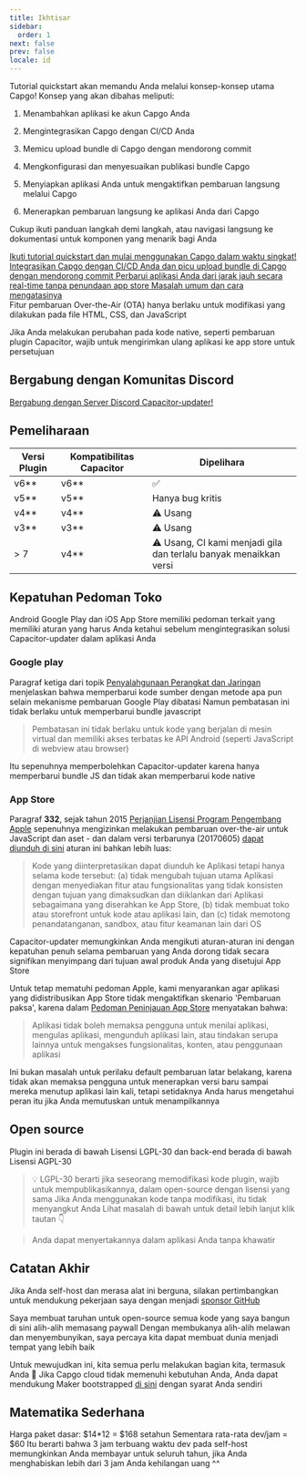 ```yaml
---
title: Ikhtisar
sidebar:
  order: 1
next: false
prev: false
locale: id
---
```



Tutorial quickstart akan memandu Anda melalui konsep-konsep utama Capgo! Konsep yang akan dibahas meliputi:

<Steps>

1. Menambahkan aplikasi ke akun Capgo Anda

2. Mengintegrasikan Capgo dengan CI/CD Anda

3. Memicu upload bundle di Capgo dengan mendorong commit

4. Mengkonfigurasi dan menyesuaikan publikasi bundle Capgo

5. Menyiapkan aplikasi Anda untuk mengaktifkan pembaruan langsung melalui Capgo

6. Menerapkan pembaruan langsung ke aplikasi Anda dari Capgo

</Steps>

Cukup ikuti panduan langkah demi langkah, atau navigasi langsung ke dokumentasi untuk komponen yang menarik bagi Anda

<CardGrid stagger>
  <a href="/docs/getting-started/add-an-app/" ><Card title="Mulai Tutorial" icon="rocket" >
    Ikuti tutorial quickstart dan mulai menggunakan Capgo dalam waktu singkat!
  </Card></a>
  <a href="/docs/getting-started/deploy/"><Card title="Mudah diintegrasikan" icon="pencil">
    Integrasikan Capgo dengan CI/CD Anda dan picu upload bundle di Capgo dengan mendorong commit
  </Card></a>
  <a href="/docs/getting-started/live-updates"><Card title="Dokumentasi Pembaruan Langsung" icon="setting">
    Perbarui aplikasi Anda dari jarak jauh secara real-time tanpa penundaan app store
  </Card></a>
  <a href="/docs/getting-started/trouble-shooting"><Card title="Pemecahan Masalah" icon="open-book">
    Masalah umum dan cara mengatasinya
  </Card></a>
</CardGrid>

<Aside type="tip">
Fitur pembaruan Over-the-Air (OTA) hanya berlaku untuk modifikasi yang dilakukan pada file HTML, CSS, dan JavaScript

Jika Anda melakukan perubahan pada kode native, seperti pembaruan plugin Capacitor, wajib untuk mengirimkan ulang aplikasi ke app store untuk persetujuan
</Aside>

## Bergabung dengan Komunitas Discord

[Bergabung dengan Server Discord Capacitor-updater!](https://discordcom/invite/VnYRvBfgA6)

## Pemeliharaan

| Versi Plugin | Kompatibilitas Capacitor | Dipelihara        |
| ------------ | ----------------------- | ----------------- |
| v6\*\*       | v6\*\*                | ✅                 |
| v5\*\*       | v5\*\*                | Hanya bug kritis |
| v4\*\*       | v4\*\*                | ⚠️ Usang |
| v3\*\*       | v3\*\*                | ⚠️ Usang     |
| > 7          | v4\*\*                | ⚠️ Usang, CI kami menjadi gila dan terlalu banyak menaikkan versi     |

## Kepatuhan Pedoman Toko

Android Google Play dan iOS App Store memiliki pedoman terkait yang memiliki aturan yang harus Anda ketahui sebelum mengintegrasikan solusi Capacitor-updater dalam aplikasi Anda

### Google play

Paragraf ketiga dari topik [Penyalahgunaan Perangkat dan Jaringan](https://supportgooglecom/googleplay/android-developer/answer/9888379/?hl=en) menjelaskan bahwa memperbarui kode sumber dengan metode apa pun selain mekanisme pembaruan Google Play dibatasi Namun pembatasan ini tidak berlaku untuk memperbarui bundle javascript
> Pembatasan ini tidak berlaku untuk kode yang berjalan di mesin virtual dan memiliki akses terbatas ke API Android (seperti JavaScript di webview atau browser)

Itu sepenuhnya memperbolehkan Capacitor-updater karena hanya memperbarui bundle JS dan tidak akan memperbarui kode native

### App Store

Paragraf **332**, sejak tahun 2015 [Perjanjian Lisensi Program Pengembang Apple](https://developerapplecom/programs/ios/information/) sepenuhnya mengizinkan melakukan pembaruan over-the-air untuk JavaScript dan aset - dan dalam versi terbarunya (20170605) [dapat diunduh di sini](https://developerapplecom/terms/) aturan ini bahkan lebih luas:

> Kode yang diinterpretasikan dapat diunduh ke Aplikasi tetapi hanya selama kode tersebut: (a) tidak mengubah tujuan utama Aplikasi dengan menyediakan fitur atau fungsionalitas yang tidak konsisten dengan tujuan yang dimaksudkan dan diiklankan dari Aplikasi sebagaimana yang diserahkan ke App Store, (b) tidak membuat toko atau storefront untuk kode atau aplikasi lain, dan (c) tidak memotong penandatanganan, sandbox, atau fitur keamanan lain dari OS

Capacitor-updater memungkinkan Anda mengikuti aturan-aturan ini dengan kepatuhan penuh selama pembaruan yang Anda dorong tidak secara signifikan menyimpang dari tujuan awal produk Anda yang disetujui App Store

Untuk tetap mematuhi pedoman Apple, kami menyarankan agar aplikasi yang didistribusikan App Store tidak mengaktifkan skenario 'Pembaruan paksa', karena dalam [Pedoman Peninjauan App Store](https://developerapplecom/app-store/review/guidelines/) menyatakan bahwa:

> Aplikasi tidak boleh memaksa pengguna untuk menilai aplikasi, mengulas aplikasi, mengunduh aplikasi lain, atau tindakan serupa lainnya untuk mengakses fungsionalitas, konten, atau penggunaan aplikasi

Ini bukan masalah untuk perilaku default pembaruan latar belakang, karena tidak akan memaksa pengguna untuk menerapkan versi baru sampai mereka menutup aplikasi lain kali, tetapi setidaknya Anda harus mengetahui peran itu jika Anda memutuskan untuk menampilkannya

## Open source

Plugin ini berada di bawah Lisensi LGPL-30 dan back-end berada di bawah Lisensi AGPL-30

> 💡 LGPL-30 berarti jika seseorang memodifikasi kode plugin, wajib untuk mempublikasikannya, dalam open-source dengan lisensi yang sama Jika Anda menggunakan kode tanpa modifikasi, itu tidak menyangkut Anda Lihat masalah di bawah untuk detail lebih lanjut klik tautan 👇

<LinkCard
	title="Lisensi?"
	href="https://github.com/Cap-go/capacitor-updater/issues/7"
/>

<LinkCard
	title="Coba GPTS Capgo untuk Mendapatkan bantuan daripada membaca dokumen"
	href="https://chatopenaicom/g/g-3dMwHbF2w-capgo-doc-gpt"
/>

> Anda dapat menyertakannya dalam aplikasi Anda tanpa khawatir

## Catatan Akhir

Jika Anda self-host dan merasa alat ini berguna, silakan pertimbangkan untuk mendukung pekerjaan saya dengan menjadi [sponsor GitHub](https://github.com/sponsors/riderx/)

Saya membuat taruhan untuk open-source semua kode yang saya bangun di sini alih-alih memasang paywall Dengan membukanya alih-alih melawan dan menyembunyikan, saya percaya kita dapat membuat dunia menjadi tempat yang lebih baik

Untuk mewujudkan ini, kita semua perlu melakukan bagian kita, termasuk Anda 🥹 Jika Capgo cloud tidak memenuhi kebutuhan Anda, Anda dapat mendukung Maker bootstrapped [di sini](https://github.com/sponsors/riderx/) dengan syarat Anda sendiri

## Matematika Sederhana

Harga paket dasar: $14*12 = $168 setahun
Sementara rata-rata dev/jam = $60
Itu berarti bahwa 3 jam terbuang waktu dev pada self-host memungkinkan Anda membayar untuk seluruh tahun, jika Anda menghabiskan lebih dari 3 jam Anda kehilangan uang ^^
